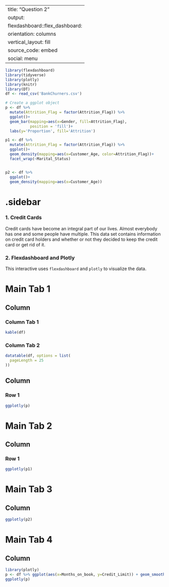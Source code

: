 
---
title: "Question 2"
output: 
  flexdashboard::flex_dashboard:
    orientation: columns
    vertical_layout: fill
    source_code: embed
    social: menu
---

```r

library(flexdashboard)
library(tidyverse)
library(plotly)
library(knitr)
library(DT)
df <- read_csv('BankChurners.csv')

# Create a ggplot object
p <- df %>% 
  mutate(Attrition_Flag = factor(Attrition_Flag)) %>% 
  ggplot()+ 
  geom_bar(mapping=aes(x=Gender, fill=Attrition_Flag), 
           position = 'fill')+
  labs(y='Proportion', fill='Attrition')

p1 <- df %>% 
  mutate(Attrition_Flag = factor(Attrition_Flag)) %>% 
  ggplot()+ 
  geom_density(mapping=aes(x=Customer_Age, color=Attrition_Flag))+
  facet_wrap(~Marital_Status)


p2 <- df %>% 
  ggplot()+
  geom_density(mapping=aes(x=Customer_Age))


```

{.sidebar}
=======================================================================

### 1. Credit Cards

Credit cards have become an integral part of our lives. Almost everybody has one and some people have multiple. This data set contains information on credit card holders and whether or not they decided to keep the credit card or get rid of it.

### 2. Flexdashboard and Plotly

This interactive uses `flexdashboard` and `plotly` to visualize the data. 

Main Tab 1
=======================================================================

Column {data-width=500, .tabset}
-----------------------------------------------------------------------


### Column Tab 1

```r
kable(df)
```


### Column Tab 2

```r
datatable(df, options = list(
  pageLength = 25
))
```


Column {data-width=500}
-----------------------------------------------------------------------


### Row 1

```r
ggplotly(p)
```


Main Tab 2
=======================================================================


Column {data-width=500}
-----------------------------------------------------------------------


### Row 1

```r
ggplotly(p1)
```

Main Tab 3
=======================================================================

Column {data-width=500}
-----------------------------------------------------------------------


```r
ggplotly(p2)
```

Main Tab 4
=======================================================================

Column {data-width=500}
-----------------------------------------------------------------------


```r
library(plotly)
p <- df %>% ggplot(aes(x=Months_on_book, y=Credit_Limit)) + geom_smooth()
ggplotly(p)
```

